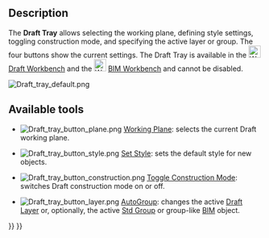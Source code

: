 <languages/>

{{Docnav
|[[Draft_ShowSnapBar|ShowSnapBar]]
|[[Draft_Scale_Widget|Scale Widget]]
|[[Draft_Workbench|Draft]]
|IconL=Draft_ShowSnapBar.svg
|IconR=
|IconC=Workbench_Draft.svg
}}

{{TOCright}}

==Description==

The '''Draft Tray''' allows selecting the working plane, defining style settings, toggling construction mode, and specifying the active layer or group. The four buttons show the current settings. The Draft Tray is available in the [[Image:Workbench_Draft.svg|24px]] [[Draft_Workbench|Draft Workbench]] and the [[Image:Workbench_BIM.svg|24px]] [[BIM_Workbench|BIM Workbench]] and cannot be disabled.

[[Image:Draft_tray_default.png]]
{{Caption|The Draft Tray}}

==Available tools==

* [[Image:Draft_tray_button_plane.png]] [[Draft_SelectPlane|Working Plane]]: selects the current Draft working plane.

* [[Image:Draft_tray_button_style.png]] [[Draft_SetStyle|Set Style]]: sets the default style for new objects.

* [[Image:Draft_tray_button_construction.png]] [[Draft_ToggleConstructionMode|Toggle Construction Mode]]: switches Draft construction mode on or off.

* [[Image:Draft_tray_button_layer.png]] [[Draft_AutoGroup|AutoGroup]]: changes the active [[Draft_Layer|Draft Layer]] or, optionally, the active [[Std_Group|Std Group]] or group-like [[BIM_Workbench|BIM]] object.


{{Docnav
|[[Draft_ShowSnapBar|ShowSnapBar]]
|[[Draft_Scale_Widget|Scale Widget]]
|[[Draft_Workbench|Draft]]
|IconL=Draft_ShowSnapBar.svg
|IconR=
|IconC=Workbench_Draft.svg
}}

{{Draft Tools navi{{#translation:}}}}
{{Userdocnavi{{#translation:}}}}